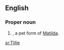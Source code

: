 ==English==

===Proper noun===
{{en-proper noun}}

# {{given name|female}}, a pet form of [[Matilda]].

[[sr:Tillie]]
